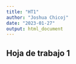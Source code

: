 ```yaml
---
title: "HT1"
author: "Joshua Chicoj"
date: "2023-01-27"
output: html_document
---
```


## Hoja de trabajo 1

